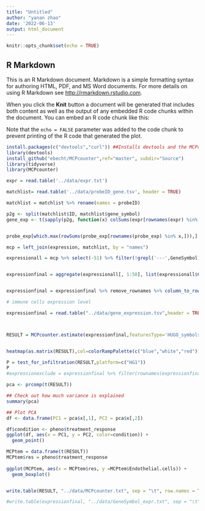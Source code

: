 ```yaml
---
title: "Untitled"
author: "yanan zhao"
date: '2022-06-13'
output: html_document
---
```


```r
knitr::opts_chunk$set(echo = TRUE)

```

## R Markdown

This is an R Markdown document. Markdown is a simple formatting syntax for authoring HTML, PDF, and MS Word documents. For more details on using R Markdown see <http://rmarkdown.rstudio.com>.

When you click the **Knit** button a document will be generated that includes both content as well as the output of any embedded R code chunks within the document. You can embed an R code chunk like this:

Note that the `echo = FALSE` parameter was added to the code chunk to prevent printing of the R code that generated the plot.



```r
install.packages(c("devtools","curl")) ##Installs devtools and the MCPcounter dependancy 'curl'
library(devtools)
install_github("ebecht/MCPcounter",ref="master", subdir="Source")
library(tidyverse)
library(MCPcounter)
```



```r
expr = read.table('../data/expr.txt') 

```


```r
matchlist= read.table('../data/probeID_gene.tsv', header = TRUE)

matchlist = matchlist %>% rename(names = probeID)
```

```r
p2g <- split(matchlist$ID, matchlist$gene_symbol)
gene_exp <- t(sapply(p2g, function(x) colSums(expr[rownames(expr) %in% x,])))


probe_exp[which.max(rowSums(probe_exp[rownames(probe_exp) %in% x,])),]
```




```r
mcp = left_join(expression, matchlist, by = "names") 
```


```r

expressionall = mcp %>% select(-51) %>% filter(!grepl('---',GeneSymbol)) %>% na.omit() 


expressionfinal = aggregate(expressionall[, 1:50], list(expressionall$GeneSymbol), mean)


expressionfinal = expressionfinal %>% remove_rownames %>% column_to_rownames(var="Group.1") 

```





```r
# immune cells expression level

expressionfinal = read.table("../data/gene_expression.tsv",header = TRUE) %>% remove_rownames %>% column_to_rownames(var="gene_symbol") 



RESULT = MCPcounter.estimate(expressionfinal,featuresType='HUGO_symbols')


heatmap(as.matrix(RESULT),col=colorRampPalette(c("blue","white","red"))(100) ) 
```


```r

P = test_for_infiltration(RESULT,platform=c("HG1"))
P
#expressionexclude = expressionfinal %>% filter(rownames(expressionfinal) #%in% matchlist[["GeneSymbol"]])

```


```r
pca <- prcomp(t(RESULT))

## Check out how much variance is explained
summary(pca)

## Plot PCA
df <- data.frame(PC1 = pca$x[,1], PC2 = pca$x[,2])

df$condition <- pheno$treatment_response
ggplot(df, aes(x = PC1, y = PC2, color=condition)) +
  geom_point()
```


```r
MCPtem = data.frame(t(RESULT))
MCPtem$res = pheno$treatment_response
    
ggplot(MCPtem, aes(x = MCPtem$res, y =MCPtem$Endothelial.cells)) +
  geom_boxplot()



```



```r
write.table(RESULT, "../data/MCPcounter.txt", sep = "\t", row.names = TRUE, quote = FALSE)

#write.table(expressionfinal, "../data/GeneSymbol_expr.txt", sep = "\t", row.names = TRUE, quote = FALSE)
```



